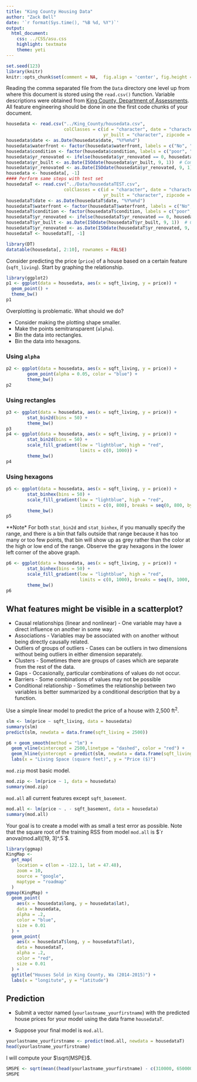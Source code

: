 ```yaml
---
title: "King County Housing Data"
author: "Zack Bell"
date: '`r format(Sys.time(), "%B %d, %Y")`'
output:
  html_document:
    css: ../CSS/asu.css
    highlight: textmate
    theme: yeti
---
```


```r
set.seed(123)
library(knitr)
knitr::opts_chunk$set(comment = NA,  fig.align = 'center', fig.height = 5, fig.width = 5, warning = FALSE, message = FALSE, tidy.opts=list(blank = TRUE, width.cutoff= 75))
```

Reading the comma separated file from the `Data` directory one level up from where this document is stored using the `read.csv()` function.  Variable descriptions were obtained from [King County, Department of Assessments](http://your.kingcounty.gov/assessor/eRealProperty/ResGlossaryOfTerms.html).  All feature engineering should be done in one the first code chunks of your document.

```r
housedata <- read.csv("../King_County/housedata.csv", 
                      colClasses = c(id = "character", date = "character", 
                                     yr_built = "character", zipcode = "factor", grade = "factor"))
housedata$date <- as.Date(housedata$date, "%Y%m%d")
housedata$waterfront <- factor(housedata$waterfront, labels = c("No", "Yes"))
housedata$condition <- factor(housedata$condition, labels = c("poor", "fair", "average", "good", "very good"))
housedata$yr_renovated <- ifelse(housedata$yr_renovated == 0, housedata$yr_built, housedata$yr_renovated)
housedata$yr_built <- as.Date(ISOdate(housedata$yr_built, 9, 1))  # Complete Year, Sept 1
housedata$yr_renovated <- as.Date(ISOdate(housedata$yr_renovated, 9, 1))  # Last renovated Year, Sept 1
housedata <- housedata[, -1]
#### Perform same steps with test set
housedataT <- read.csv("../Data/housedataTEST.csv", 
                      colClasses = c(id = "character", date = "character", 
                                     yr_built = "character", zipcode = "factor", grade = "factor"))
housedataT$date <- as.Date(housedataT$date, "%Y%m%d")
housedataT$waterfront <- factor(housedataT$waterfront, labels = c("No", "Yes"))
housedataT$condition <- factor(housedataT$condition, labels = c("poor", "fair", "average", "good", "very good"))
housedataT$yr_renovated <- ifelse(housedataT$yr_renovated == 0, housedataT$yr_built, housedataT$yr_renovated)
housedataT$yr_built <- as.Date(ISOdate(housedataT$yr_built, 9, 1))  # Complete Year, Sept 1
housedataT$yr_renovated <- as.Date(ISOdate(housedataT$yr_renovated, 9, 1))  # Last renovated Year, Sept 1
housedataT <- housedataT[, -1]
```

```r
library(DT)
datatable(housedata[, 2:10], rownames = FALSE)
```

Consider predicting the price (`price`) of a house based on a certain feature (`sqft_living`).  Start by graphing the relationship.

```r
library(ggplot2)
p1 <- ggplot(data = housedata, aes(x = sqft_living, y = price)) + 
  geom_point() + 
  theme_bw()
p1
```

Overplotting is problematic.  What should we do?

* Consider making the plotting shape smaller.
* Make the points semitransparent (`alpha`).
* Bin the data into rectangles.
* Bin the data into hexagons.


### Using `alpha`

```r
p2 <- ggplot(data = housedata, aes(x = sqft_living, y = price)) + 
        geom_point(alpha = 0.05, color = "blue") + 
        theme_bw() 
p2
```

### Using rectangles

```r
p3 <- ggplot(data = housedata, aes(x = sqft_living, y = price)) + 
        stat_bin2d(bins = 50) + 
        theme_bw()
p3
p4 <- ggplot(data = housedata, aes(x = sqft_living, y = price)) + 
        stat_bin2d(bins = 50) + 
        scale_fill_gradient(low = "lightblue", high = "red", 
                            limits = c(0, 1000)) +
        theme_bw()
p4
```

### Using hexagons

```r
p5 <- ggplot(data = housedata, aes(x = sqft_living, y = price)) + 
        stat_binhex(bins = 50) + 
        scale_fill_gradient(low = "lightblue", high = "red", 
                            limits = c(0, 800), breaks = seq(0, 800, by = 200)) +
        theme_bw()
p5
```

**Note*  For both `stat_bin2d` and `stat_binhex`, if you manually specify the range, and there is a bin that falls outside that range because it has too many or too few points, that bin will show up as grey rather than the color at the high or low end of the range. Observe the gray hexagons in the lower left corner of the above graph.

```r
p6 <- ggplot(data = housedata, aes(x = sqft_living, y = price)) + 
        stat_binhex(bins = 50) + 
        scale_fill_gradient(low = "lightblue", high = "red", 
                            limits = c(0, 1000), breaks = seq(0, 1000, by = 200)) +
        theme_bw()
p6
```

## What features might be visible in a scatterplot?

* Causal relationships (linear and nonlinear) - One variable may have a direct influence on another in some way.  
* Associations - Variables may be associated with on another without being directly causally related.
* Outliers of groups of outliers - Cases can be outliers in two dimensions without being outliers in either dimension separately.
* Clusters - Sometimes there are groups of cases which are separate from the rest of the data.
* Gaps - Occasionally, particular combinations of values do not occur.
* Barriers - Some combinations of values may not be possible
* Conditional relationship - Sometimes the relationship between two variables is better summarized by a conditional description that by a function.

Use a simple linear model to predict the price of a house with 2,500 $\text{ft}^2$.

```r
slm <- lm(price ~ sqft_living, data = housedata)
summary(slm)
predict(slm, newdata = data.frame(sqft_living = 2500))
```

```r
p6 + geom_smooth(method = "lm") + 
  geom_vline(xintercept = 2500,linetype = "dashed", color = "red") +
  geom_hline(yintercept = predict(slm, newdata = data.frame(sqft_living = 2500)), linetype = "dashed", color = "red") + 
  labs(x = "Living Space (square feet)", y = "Price ($)")
```

`mod.zip` most basic model.

```r
mod.zip <- lm(price ~ 1, data = housedata)
summary(mod.zip)
```

`mod.all` all current features except `sqft_basement`.

```r
mod.all <- lm(price ~ . - sqft_basement, data = housedata)
summary(mod.all)
```

Your goal is to create a model with as small a test error as possible.  Note that the square root of the training RSS from model `mod.all` is $`r anova(mod.all)[19, 3]^.5`$.



```r
library(ggmap)
KingMap <-
  get_map(
    location = c(lon = -122.1, lat = 47.48),
    zoom = 10,
    source = "google",
    maptype = "roadmap"
  )
ggmap(KingMap) +
  geom_point(
    aes(x = housedata$long, y = housedata$lat),
    data = housedata,
    alpha = .2,
    color = "blue",
    size = 0.01
  ) +
  geom_point(
    aes(x = housedataT$long, y = housedataT$lat),
    data = housedataT,
    alpha = .2,
    color = "red",
    size = 0.01
  ) +
  ggtitle("Houses Sold in King County, Wa (2014-2015)") +
  labs(x = "longitute", y = "latitude")
```

## Prediction

* Submit a vector named (`yourlastname_yourfirstname`) with the predicted house prices for your model using the data frame `housedataT`.

* Suppose your final model is `mod.all`.

```r
yourlastname_yourfirstname <- predict(mod.all, newdata = housedataT)
head(yourlastname_yourfirstname)
```

I will compute your $\sqrt{MSPE}$.

```r
SMSPE <- sqrt(mean((head(yourlastname_yourfirstname) - c(310000, 650000, 233000, 580500, 535000, 605000))^2))
SMSPE
```

